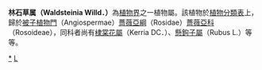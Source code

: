 {{Automatic taxobox
| taxon = Waldsteinia
| image = 
| image_caption = 
| authority = Willd.
}}
'''林石草属（Waldsteinia Willd．）'''為[[植物界|植物界]]之一植物屬。該植物於[[植物分類表|植物分類表]]上，歸於[[被子植物門|被子植物門]]（Angiospermae）[[薔薇亞綱|薔薇亞綱]]（Rosidae）[[薔薇亞科|薔薇亞科]]（Rosoideae），同科者尚有[[棣棠花屬|棣棠花屬]]（Kerria DC．）、[[懸鉤子屬|懸鉤子屬]]（Rubus L.）等等。

{{Taxonbar}}

[[Category:林石草属|*]]
[[Category:蔷薇科|L]]